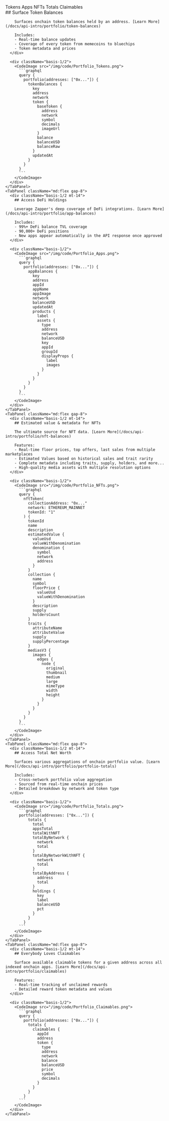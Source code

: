 
<TabGroup className="">  
  <TabList className="w-1/2 -mb-10">
    <Tab className="zapper-tab text-lg">Tokens</Tab>
    <Tab className="zapper-tab text-lg">Apps</Tab>
    <Tab className="zapper-tab text-lg">NFTs</Tab>
    <Tab className="zapper-tab text-lg">Totals</Tab>
    <Tab className="zapper-tab text-lg">Claimables</Tab>
  </TabList>

  <TabPanels>
    <TabPanel className="md:flex gap-8">
      <div className="basis-1/2 mt-14">
        ## Surface Token Balances

        Surfaces onchain token balances held by an address. [Learn More](/docs/api-intro/portfolio/token-balances)

        Includes:
        - Real-time balance updates
        - Coverage of every token from memecoins to bluechips
        - Token metadata and prices
      </div>

      <div className="basis-1/2">
        <CodeImage src="/img/code/Portfolio_Tokens.png">
          ```graphql
          query {
            portfolio(addresses: ["0x..."]) {
              tokenBalances {
                key
                address
                network
                token {
                  baseToken {
                    address
                    network
                    symbol
                    decimals
                    imageUrl
                  }
                  balance
                  balanceUSD
                  balanceRaw
                }
                updatedAt
              }
            }
          }
          ```
        </CodeImage>
      </div>
    </TabPanel>
    <TabPanel className="md:flex gap-8">
      <div className="basis-1/2 mt-14">
        ## Access DeFi Holdings

        Leverage Zapper's deep coverage of DeFi integrations. [Learn More](/docs/api-intro/portfolio/app-balances)

        Includes:
        - 99%+ DeFi balance TVL coverage
        - 90,000+ DeFi positions
        - New apps appear automatically in the API response once approved
      </div>

      <div className="basis-1/2">
        <CodeImage src="/img/code/Portfolio_Apps.png">
          ```graphql
          query {
            portfolio(addresses: ["0x..."]) {
              appBalances {
                key
                address
                appId
                appName
                appImage
                network
                balanceUSD
                updatedAt
                products {
                  label
                  assets {
                    type
                    address
                    network
                    balanceUSD
                    key
                    appId
                    groupId
                    displayProps {
                      label
                      images
                    }
                  }
                }
              }
            }
          }
          ```
        </CodeImage>
      </div>
    </TabPanel>
    <TabPanel className="md:flex gap-8">
      <div className="basis-1/2 mt-14">
        ## Estimated value & metadata for NFTs

        The ultimate source for NFT data. [Learn More](/docs/api-intro/portfolio/nft-balances)

        Features:
        - Real-time floor prices, top offers, last sales from multiple marketplaces
        - Estimated Values based on historical sales and trait rarity
        - Complete metadata including traits, supply, holders, and more...
        - High-quality media assets with multiple resolution options
      </div>

      <div className="basis-1/2">
        <CodeImage src="/img/code/Portfolio_NFTs.png">
          ```graphql
          query {
            nftToken(
              collectionAddress: "0x..."
              network: ETHEREUM_MAINNET
              tokenId: "1"
            ) {
              tokenId
              name
              description
              estimatedValue {
                valueUsd
                valueWithDenomination
                denomination {
                  symbol
                  network
                  address
                }
              }
              collection {
                name
                symbol
                floorPrice {
                  valueUsd
                  valueWithDenomination
                }
                description
                supply
                holdersCount
              }
              traits {
                attributeName
                attributeValue
                supply
                supplyPercentage
              }
              mediasV3 {
                images {
                  edges {
                    node {
                      original
                      thumbnail
                      medium
                      large
                      mimeType
                      width
                      height
                    }
                  }
                }
              }
            }
          }
          ```
        </CodeImage>
      </div>
    </TabPanel>
    <TabPanel className="md:flex gap-8">
      <div className="basis-1/2 mt-14">
        ## Access Total Net Worth

        Surfaces various aggregations of onchain portfolio value. [Learn More](/docs/api-intro/portfolio/portfolio-totals)

        Includes:
        - Cross-network portfolio value aggregation
        - Sourced from real-time onchain prices
        - Detailed breakdown by network and token type
      </div>

      <div className="basis-1/2">
        <CodeImage src="/img/code/Portfolio_Totals.png">
          ```graphql
          portfolio(addresses: ["0x..."]) {
              totals {
                total
                appsTotal
                totalWithNFT
                totalByNetwork {
                  network
                  total
                }
                totalByNetworkWithNFT {
                  network
                  total
                }
                totalByAddress {
                  address
                  total
                }
                holdings {
                  key
                  label
                  balanceUSD
                  pct
                }
              }
            }
          ```
        </CodeImage>
      </div>
    </TabPanel>
    <TabPanel className="md:flex gap-8">
      <div className="basis-1/2 mt-14">
        ## Everybody Loves Claimables

        Surface available claimable tokens for a given address across all indexed onchain apps. [Learn More](/docs/api-intro/portfolio/claimables)

        Features:
        - Real-time tracking of unclaimed rewards
        - Detailed reward token metadata and values
      </div>

      <div className="basis-1/2">
        <CodeImage src="/img/code/Portfolio_Claimables.png">
          ```graphql
          query {
            portfolio(addresses: ["0x..."]) {
              totals {
                claimables {
                  appId
                  address
                  token {
                    type
                    address
                    network
                    balance
                    balanceUSD
                    price
                    symbol
                    decimals
                  }
                }
              }
            }
          ```
        </CodeImage>
      </div>
    </TabPanel>
  </TabPanels>
</TabGroup>